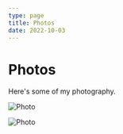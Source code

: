 ```yaml
---
type: page
title: Photos
date: 2022-10-03
---
```


# Photos

Here's some of my photography.


<Image
  src="/images/SLS.jpg"
  alt="Photo"
  width={1125}
  height={750}
  priority
  className="next-image"
/>


<Image
  src="/images/SLS.jpg"
  alt="Photo"
  width={1125}
  height={750}
  priority
  className="next-image"
/>

